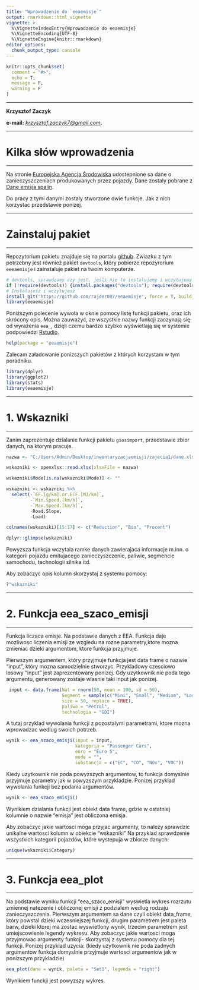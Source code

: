 ```yaml
---
title: "Wprowadzenie do `eeaemisje`"
output: rmarkdown::html_vignette
vignette: >
  %\VignetteIndexEntry{Wprowadzenie do eeaemisje}
  %\VignetteEncoding{UTF-8}
  %\VignetteEngine{knitr::rmarkdown}
editor_options: 
  chunk_output_type: console
---
```


```r
knitr::opts_chunk$set(
  comment = "#>", 
  echo = T, 
  message = F, 
  warning = F
)
```

***

**Krzysztof Zaczyk**

**e-mail:** *[krzysztof.zaczyk7@gmail.com](krzysztof.zaczyk7@gmail.com)*.

***
# Kilka słów wprowadzenia
***

Na stronie [Europejska Agencja Środowiska](https://www.eea.europa.eu/) udostepnione sa dane o zanieczyszczeniach produkowanych przez pojazdy. Dane zostaly pobrane z [Dane emisja spalin](https://www.eea.europa.eu/themes/air/air-pollution-sources-1/emep-eea-air-pollutant-emission-inventory-guidebook). 

Do pracy z tymi danymi zostaly stworzone dwie funkcje. Jak z nich korzystac przedstawie ponizej.


***
# Zainstaluj pakiet
***

Repozytorium pakietu znajduje się na portalu [github](https://github.com/). Zwiazku z tym potrzebny jest również pakiet `devtools`, który pobierze repozyrorium `eeeaemisje` i zainstaluje pakiet na twoim komputerze.

```r
# devtools, sprawdzamy czy jest, jeśli nie to instalujemy i wczytujemy
if (!require(devtools)) {install.packages("devtools"); require(devtools)}
# Instalujesz i wczytujesz
install_git("https://github.com/rajder007/eeaemisje", force = T, build_vignettes = T)
library(eeaemisje)
```

Poniższym polecenie wywoła w oknie pomocy listę funkcji pakietu, oraz ich skrócony opis. Można zauważyć, ze wszystkie nazwy funkcji zaczynają się od wyrażenia `eea_`, dzięli czemu bardzo szybko wyświetlają się w systemie podpowiedzi [Rstudio](https://rstudio.com/).

```r
help(package = "eeaemisje")
```

Zalecam załadowanie ponizszych pakietów z których korzystam w tym poradniku.

```r
library(dplyr)
library(ggplot2)
library(stats)
library(eeaemisje)
```

***
# 1. Wskazniki
***

Zanim zaprezentuje dzialanie funkcji pakietu  `giosimport`, przedstawie zbior danych, na ktorym pracuje. 

```r
nazwa <- "C:/Users/Admin/Desktop/inwentaryzacjaemisji/zajecia1/dane.xlsx"

wskazniki <- openxlsx::read.xlsx(xlsxFile = nazwa)

wskazniki$Mode[is.na(wskazniki$Mode)] <- ""

wskazniki <- wskazniki %>%
  select(-`EF.[g/km].or.ECF.[MJ/km]`,
         -`Min.Speed.[km/h]`,
         -`Max.Speed.[km/h]`,
         -Road.Slope,
         -Load)

colnames(wskazniki)[15:17] <- c("Reduction", "Bio", "Procent")

```

```r
dplyr::glimpse(wskazniki)
```

Powyzsza funkcja wczytala ramke danych zawierajaca informacje m.inn. o kategorii pojazdu emitujacego zanieczyszczenie, paliwie, segmencie samochodu, technologii silnika itd. 

Aby zobaczyc opis kolumn skorzystaj z systemu pomocy:

```r
?"wskazniki"
```

***
# 2. Funkcja eea_szaco_emisji 
***
Funkcja liczaca emisje. Na podstawie danych z EEA. Funkcja daje mozliwosc liczenia emisji ze wzgledu na rozne parametry,ktore mozna zmieniac dzieki argumentom, ktore funkcja przyjmuje. 

Pierwszym argumentem, który przyjmuje funkcja jest data frame o nazwie "input", który mozna samodzielnie stworzyc. Przykladowy czesciowo losowy "input" jest zaprezentowany ponizej. Gdy uzytkownik nie poda tego argumentu, generowany zostaje wlasnie taki input jak ponizej. 

```r
 input <- data.frame(Nat = rnorm(50, mean = 100, sd = 50),
                     Segment = sample(c("Mini", "Small", "Medium", "Large-SUV-Executive"),
                     size = 50, replace = TRUE),
                     paliwo = "Petrol",
                     technologia = "GDI")
```

A tutaj przyklad wywolania funkcji z pozostalymi parametrami, ktore mozna wprowadzac wedlug swoich potrzeb. 

```r

wynik <- eea_szaco_emisji(input = input,
                          kategoria = "Passenger Cars",
                          euro = "Euro 5",
                          mode = "",
                          substancja = c("EC", "CO", "NOx", "VOC"))
```

Kiedy uzytkownik nie poda powyzszych argumentow, to funkcja domyslnie przyjmuje parametry jak w powyzszym przykladzie. 
Ponizej przyklad wywolania funkcji bez podania argumentów.

```r

wynik <- eea_szaco_emisji()
```

Wynikiem dzialania funkcji jest obiekt data frame, gdzie w ostatniej kolumnie o nazwie "emisja" jest obliczona emisja.

Aby zobaczyc jakie wartosci moga przyjac argumenty, to nalezy sprawdzic unikalne wartosci kolumn w obiekcie "wskazniki" Na przyklad sprawdzenie wszystkich kategorii pojazdów, które wystepuja w zbiorze danych:

```r
unique(wskazniki$Category)

```



***
# 3. Funkcja eea_plot
***
Na podstawie wyniku funkcji "eea_szaco_emisji" wyswietla wykres rozrzutu zmiennej natezenie i obliczonej emisji z podzialem wedlug rodzaju zanieczyszczenia. Pierwszym argumentem sa dane czyli obiekt data_frame, który powstal dzieki wczesniejszej funkcji, drugim parametrem jest paleta barw, dzieki ktorej ma zostac wyswietlony wynik, trzecim parametrem jest umiejscowienie legendy wykresu.
Aby zobaczyc jakie wartosci moga przyjmowac argumenty funkcji- skorzystaj z systemu pomocy dla tej funkcji.
Ponizej przyklad uzycia: (kiedy uzytkownik nie poda zadnych argumentow funkcja domyslnie przyjmuje wartosci argumentow jak w ponizszym przykladzie)

```r

eea_plot(dane = wynik, paleta = "Set1", legenda = "right")
```

Wynikiem funckji jest powyzszy wykres. 




